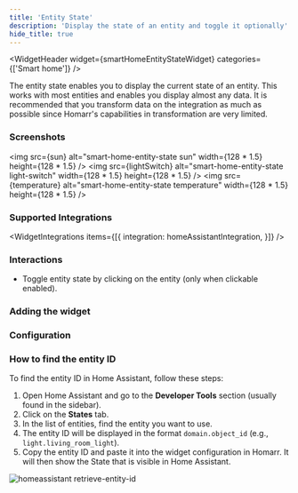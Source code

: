 ```yaml
---
title: 'Entity State'
description: 'Display the state of an entity and toggle it optionally'
hide_title: true
---
```




<WidgetHeader
  widget={smartHomeEntityStateWidget}
  categories={['Smart home']}
/>

The entity state enables you to display the current state of an entity.
This works with most entities and enables you display almost any data. 
It is recommended that you transform data on the integration as much as possible since Homarr's capabilities in transformation are very limited.

### Screenshots


<img src={sun} alt="smart-home-entity-state sun" width={128 * 1.5} height={128 * 1.5} />
<img src={lightSwitch} alt="smart-home-entity-state light-switch" width={128 * 1.5} height={128 * 1.5} />
<img src={temperature} alt="smart-home-entity-state temperature" width={128 * 1.5} height={128 * 1.5} />

### Supported Integrations

<WidgetIntegrations items={[{
  integration: homeAssistantIntegration,
}]} />

### Interactions

- Toggle entity state by clicking on the entity (only when clickable enabled).

### Adding the widget

<AddingWidget />

### Configuration
<WidgetConfig configuration={smartHomeEntityStateWidget.configuration} />

### How to find the entity ID

To find the entity ID in Home Assistant, follow these steps:
1. Open Home Assistant and go to the **Developer Tools** section (usually found in the sidebar).
2. Click on the **States** tab.
3. In the list of entities, find the entity you want to use.
4. The entity ID will be displayed in the format `domain.object_id` (e.g., `light.living_room_light`).
5. Copy the entity ID and paste it into the widget configuration in Homarr. It will then show the State that is visible in Home Assistant.


<div>
  <img src={retrieveEntityId} alt="homeassistant retrieve-entity-id" width={256 * 2} />
</div>